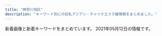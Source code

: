 ```yaml
---
title: "神奈川地区"
description: "キーワード別にの巨乳アジアン・チャイナエステ嬢情報をまとめました。"
---
```


新着画像と新着キーワードをまとめています。
2021年05月12日の情報です。

<DmmAffiliateIns />
<KeywordTable
  shops={
    [
    {
        "name": "\u30cf\u30ca\u30d3",
        "img_links": [
            "http://es-hanabi.xyz/images/r7.jpg",
            "http://es-hanabi.xyz/images/r6.jpg",
            "http://es-hanabi.xyz/images/g4.jpg",
            "http://es-hanabi.xyz/images/g3.jpg",
            "http://es-hanabi.xyz/images/r5.jpg",
            "http://es-hanabi.xyz/images/mobile.png",
            "http://es-hanabi.xyz/images/g0.jpg",
            "http://es-hanabi.xyz/images/g2.jpg",
            "http://es-hanabi.xyz/images/g1.jpg",
            "http://es-hanabi.xyz/images/r8.jpg",
            "http://es-hanabi.xyz/images/r2.jpg",
            "http://es-hanabi.xyz/images/g5.jpg",
            "http://es-hanabi.xyz/images/new1.jpg",
            "http://es-hanabi.xyz/images/r1.jpg",
            "http://es-hanabi.xyz/images/top.jpg",
            "http://es-hanabi.xyz/images/zi_staff.png"
        ],
        "url": "http://es-hanabi.xyz/",
        "station": "JR\u5e73\u585a\u99c5\u897f\u53e3",
        "keywords": {
            "C": 7
        }
    },
    {
        "img_links": [
            "http://www.cc-girl.work/images/ac1.jpg",
            "http://www.cc-girl.work/img/yuri1.jpg",
            "http://www.cc-girl.work/images/2.jpg",
            "http://www.cc-girl.work/images/sys2.jpg",
            "http://www.cc-girl.work/images/7.jpg",
            "http://www.cc-girl.work/img/kaoru1.jpg",
            "http://www.cc-girl.work/img/yuki1.jpg",
            "http://www.cc-girl.work/images/rec1.jpg",
            "http://www.cc-girl.work/img/miho1.jpg",
            "http://www.cc-girl.work/img/sizuka1.jpg",
            "http://www.cc-girl.work/images/ta.jpg",
            "http://www.cc-girl.work/images/news.jpg",
            "http://www.cc-girl.work/images/10.jpg",
            "http://www.cc-girl.work/images/interior_t.jpg",
            "http://www.cc-girl.work/img/ai1.jpg",
            "http://www.cc-girl.work/images/9.jpg",
            "http://www.cc-girl.work/images/11.jpg",
            "http://www.cc-girl.work/images/sys1.jpg",
            "http://www.cc-girl.work/img/mari1.jpg",
            "http://www.cc-girl.work/img/yaya1.jpg",
            "http://www.cc-girl.work/img/kumi1.jpg",
            "http://www.cc-girl.work/images/1.jpg",
            "http://www.cc-girl.work/images/head.jpg",
            "http://www.cc-girl.work/images/mobile.jpg",
            "http://www.cc-girl.work/images/line.png",
            "http://www.cc-girl.work/img/eri1.jpg",
            "http://www.cc-girl.work/images/staff_t.jpg",
            "http://www.cc-girl.work/images/rec2.jpg",
            "http://www.cc-girl.work/images/5.jpg",
            "http://www.cc-girl.work/images/3.jpg",
            "http://www.cc-girl.work/images/6.jpg",
            "http://www.cc-girl.work/img/momo1.jpg",
            "http://www.cc-girl.work/images/4.jpg",
            "http://www.cc-girl.work/images/8.jpg",
            "http://www.cc-girl.work/images/int1.jpg",
            "http://www.cc-girl.work/images/sys3.jpg"
        ],
        "url": "http://www.cc-girl.work/",
        "station": "\u4e0a\u5927\u5ca1\u99c5",
        "name": "yuyu-\u3086\u3046\u3086-",
        "keywords": {}
    },
    {
        "station": "JR\u85e4\u6ca2\u99c5\u5357\u53e3",
        "img_links": [
            "http://www.relax-fairyark.info/img/st1.jpg",
            "http://www.relax-fairyark.info/img/sta223.jpg",
            "http://www.relax-fairyark.info/img/nos.jpg",
            "http://www.relax-fairyark.info/img/st264.jpg",
            "http://www.relax-fairyark.info/img/st150.jpg",
            "http://www.relax-fairyark.info/img/sta260.jpg",
            "http://www.relax-fairyark.info/img/sta264.jpg",
            "http://www.relax-fairyark.info/img/sta150.jpg",
            "http://www.relax-fairyark.info/img/sta265.jpg",
            "http://www.relax-fairyark.info/img/botton.jpg",
            "http://www.relax-fairyark.info/img/sta220.jpg",
            "http://www.relax-fairyark.info/img/tel.png",
            "http://www.relax-fairyark.info/img/vlt.png",
            "http://www.relax-fairyark.info/img/head.jpg",
            "http://www.relax-fairyark.info/img/st261.jpg",
            "http://www.relax-fairyark.info/img/footbotton.png",
            "http://www.relax-fairyark.info/img/st223.jpg",
            "http://www.relax-fairyark.info/img/st227.jpg",
            "http://www.relax-fairyark.info/img/sta213.jpg",
            "http://www.relax-fairyark.info/img/st255.jpg",
            "http://www.relax-fairyark.info/img/st256.jpg",
            "http://www.relax-fairyark.info/img/st220.jpg",
            "http://www.relax-fairyark.info/img/sta256.jpg",
            "http://www.relax-fairyark.info/img/st0220.jpg",
            "http://www.relax-fairyark.info/img/sta255.jpg",
            "http://www.relax-fairyark.info/img/body2.jpg",
            "http://www.relax-fairyark.info/img/sta261.jpg",
            "http://www.relax-fairyark.info/img/st213.jpg",
            "http://www.relax-fairyark.info/img/st260.jpg",
            "http://www.relax-fairyark.info/img/st265.jpg"
        ],
        "url": "http://www.relax-fairyark.info/",
        "name": "Fairy Ark",
        "keywords": {
            "85": 2,
            "E": 5,
            "86": 4,
            "D": 5,
            "C": 2,
            "87": 6
        }
    },
    {
        "keywords": {
            "88": 5,
            "85": 5,
            "87": 10,
            "C": 13,
            "E": 10,
            "D": 10
        },
        "img_links": [
            "https://fuwafuwa-girl.jpn.vin/images/s_news.png",
            "https://fuwafuwa-girl.jpn.vin/photos/sites/34/2021/02/2021022406110276.jpg",
            "https://fuwafuwa-girl.jpn.vin/images/m7.jpg",
            "https://fuwafuwa-girl.jpn.vin/images/m8.jpg",
            "https://fuwafuwa-girl.jpn.vin/images/m9.jpg",
            "https://fuwafuwa-girl.jpn.vin/photos/sites/34/2021/02/2021022406110384.jpg",
            "https://fuwafuwa-girl.jpn.vin/images/m15.jpg",
            "https://fuwafuwa-girl.jpn.vin/images/room3.jpg",
            "https://fuwafuwa-girl.jpn.vin/images/top.png",
            "https://fuwafuwa-girl.jpn.vin/images/m10.jpg",
            "https://fuwafuwa-girl.jpn.vin/images/m11.jpg",
            "https://fuwafuwa-girl.jpn.vin/images/s_link.png",
            "https://fuwafuwa-girl.jpn.vin/images/mobile.jpg",
            "https://fuwafuwa-girl.jpn.vin/images/room2.jpg",
            "https://fuwafuwa-girl.jpn.vin/images/m14.jpg",
            "https://fuwafuwa-girl.jpn.vin/images/s_staff.png",
            "https://fuwafuwa-girl.jpn.vin/images/info.jpg",
            "https://fuwafuwa-girl.jpn.vin/images/s_massage.png",
            "https://fuwafuwa-girl.jpn.vin/photos/sites/34/2021/02/2021022406110282.jpg",
            "https://fuwafuwa-girl.jpn.vin/images/m12.jpg",
            "https://fuwafuwa-girl.jpn.vin/images/m13.jpg",
            "https://fuwafuwa-girl.jpn.vin/images/room1.jpg",
            "https://fuwafuwa-girl.jpn.vin/photos/sites/34/2021/02/202102240611046.jpg",
            "https://fuwafuwa-girl.jpn.vin/images/room4.jpg",
            "https://fuwafuwa-girl.jpn.vin/images/s_pick.png"
        ],
        "station": "\u4e0a\u5927\u5ca1\u99c5",
        "url": "https://fuwafuwa-girl.jpn.vin/",
        "name": "\u3075\u308f\u3075\u308f\u5a18"
    },
    {
        "keywords": {
            "85": 16,
            "D": 64,
            "C": 12,
            "86": 48
        },
        "img_links": [
            "https://candy.jps.cm/photos/sites/46/2021/03/2021032412025571.jpg",
            "https://candy.jps.cm/images/room4.jpg",
            "https://candy.jps.cm/images/s_news.jpg",
            "https://candy.jps.cm/images/room3.jpg",
            "https://candy.jps.cm/photos/sites/46/2021/03/2021032412025519.jpg",
            "https://candy.jps.cm/photos/sites/46/2021/03/2021032412025477.jpg",
            "https://candy.jps.cm/images/s_link.jpg",
            "https://candy.jps.cm/images/mobile.jpg",
            "https://candy.jps.cm/images/news_bj2.jpg",
            "https://candy.jps.cm/photos/sites/46/2021/03/2021032412025333.jpg",
            "https://candy.jps.cm/images/s_face.jpg",
            "https://candy.jps.cm/images/tel.jpg",
            "https://candy.jps.cm/images/s_staff.jpg",
            "https://candy.jps.cm/images/room2.jpg",
            "https://candy.jps.cm/images/s2.jpg",
            "https://candy.jps.cm/images/room1.jpg",
            "https://candy.jps.cm/images/top.jpg",
            "https://candy.jps.cm/images/new.jpg",
            "https://candy.jps.cm/images/s1.jpg"
        ],
        "station": "JR\u6238\u585a\u99c5\u6771\u53e3",
        "url": "https://candy.jps.cm/",
        "name": "\u30ad\u30e3\u30f3\u30c7\u30a3"
    },
    {
        "station": "JR\u6771\u6238\u585a\u99c5\u6771\u53e3",
        "keywords": {
            "90": 1,
            "89": 2,
            "87": 1,
            "C": 2,
            "88": 1,
            "85": 1,
            "D": 4
        },
        "url": "http://candy.relaxjp.com/",
        "img_links": [
            "http://candy.relaxjp.com/css/staff/staff003-a.png",
            "http://candy.relaxjp.com/images/slider1/003.jpg",
            "http://candy.relaxjp.com/css/osusume09.jpg",
            "http://candy.relaxjp.com/css/staff/staff004-a.png",
            "http://candy.relaxjp.com/css/staff/staff002.png",
            "http://candy.relaxjp.com/css/staff/staff005.png",
            "http://candy.relaxjp.com/css/staff/staff006.png",
            "http://candy.relaxjp.com/css/staff/staff003.png",
            "http://candy.relaxjp.com/css/nav/nav-001.png",
            "http://candy.relaxjp.com/css/staff/staff007-a.png",
            "http://candy.relaxjp.com/css/nav/nav-002.png",
            "http://candy.relaxjp.com/css/staff/staff007.png",
            "http://candy.relaxjp.com/css/staff/staff002-a.png",
            "http://candy.relaxjp.com/css/staff/staff0001.png",
            "http://candy.relaxjp.com/css/tel.png",
            "http://candy.relaxjp.com/css/nav/nav-006.png",
            "http://candy.relaxjp.com/css/nav/nav-005.png",
            "http://candy.relaxjp.com/css/nav/nav-003.png",
            "http://candy.relaxjp.com/css/nav/nav-004.png",
            "http://candy.relaxjp.com/css/staff/staff006-a.png",
            "http://candy.relaxjp.com/css/staff/staff005-a.png",
            "http://candy.relaxjp.com/css/staff/staff004.png",
            "http://candy.relaxjp.com/css/top0001.png",
            "http://candy.relaxjp.com/css/staff/staff001-a.png",
            "http://candy.relaxjp.com/images/slider1/001.jpg"
        ],
        "name": "Candy"
    },
    {
        "keywords": {},
        "station": "JR\u85e4\u6ca2\u99c5\u5357\u53e3",
        "name": "\u6075",
        "img_links": [
            "http://megumi-est.xyz/girl/8.jpg",
            "http://megumi-est.xyz/images/roomimg/img4.png",
            "http://megumi-est.xyz/images/newsbg.png",
            "http://megumi-est.xyz/images/staff_bg.png",
            "http://megumi-est.xyz/images/roomimg/img2.png",
            "http://megumi-est.xyz/girl/4.jpg",
            "http://megumi-est.xyz/images/roomimg/img3.png",
            "http://megumi-est.xyz/images/pickup_line.png",
            "http://megumi-est.xyz/girl/5.jpg",
            "http://megumi-est.xyz/images/topbg.jpg",
            "http://megumi-est.xyz/images/roomimg/img1.png",
            "http://megumi-est.xyz/girl/1.jpg",
            "http://megumi-est.xyz/images/mobile_bg.png"
        ],
        "url": "http://megumi-est.xyz/"
    },
    {
        "station": "JR\u85e4\u6ca2\u99c5\u5357\u53e3",
        "name": "\u30e9\u30d9\u30f3\u30c0\u30fc",
        "url": "http://lavender-est.xyz/",
        "img_links": [
            "http://lavender-est.xyz/images/lr_02.jpg",
            "http://lavender-est.xyz/girl/7_1.jpg",
            "http://lavender-est.xyz/girl/10_2.jpg",
            "http://lavender-est.xyz/girl/11_2.jpg",
            "http://lavender-est.xyz/girl/2_1.jpg",
            "http://lavender-est.xyz/girl/5_2.jpg",
            "http://lavender-est.xyz/girl/15.jpg",
            "http://lavender-est.xyz/girl/10_1.jpg",
            "http://lavender-est.xyz/images/room/r2.jpg",
            "http://lavender-est.xyz/girl/5_1.jpg",
            "http://lavender-est.xyz/images/twitter.jpg",
            "http://lavender-est.xyz/images/room/r1.jpg",
            "http://lavender-est.xyz/girl/15_1.jpg",
            "http://lavender-est.xyz/girl/3.jpg",
            "http://lavender-est.xyz/girl/7_2.jpg",
            "http://lavender-est.xyz/girl/11.jpg",
            "http://lavender-est.xyz/girl/5.jpg",
            "http://lavender-est.xyz/images/room/r3.jpg",
            "http://lavender-est.xyz/girl/9_2.jpg",
            "http://lavender-est.xyz/images/top01.jpg",
            "http://lavender-est.xyz/girl/7.jpg",
            "http://lavender-est.xyz/girl/5_3.jpg",
            "http://lavender-est.xyz/girl/14_2.jpg",
            "http://lavender-est.xyz/girl/14_1.jpg",
            "http://lavender-est.xyz/girl/3_1.jpg",
            "http://lavender-est.xyz/images/mobile.png",
            "http://lavender-est.xyz/girl/9.jpg",
            "http://lavender-est.xyz/images/room/r4.jpg",
            "http://lavender-est.xyz/images/tel.png",
            "http://lavender-est.xyz/girl/8.jpg",
            "http://lavender-est.xyz/images/bar_staff.jpg",
            "http://lavender-est.xyz/i/girl/6.jpg",
            "http://lavender-est.xyz/girl/11_1.jpg",
            "http://lavender-est.xyz/images/pro_girl_line.jpg",
            "http://lavender-est.xyz/girl/6_1.jpg",
            "http://lavender-est.xyz/girl/2.jpg",
            "http://lavender-est.xyz/girl/9_1.jpg",
            "http://lavender-est.xyz/girl/10.jpg",
            "http://lavender-est.xyz/girl/6.jpg",
            "http://lavender-est.xyz/girl/14.jpg"
        ],
        "keywords": {}
    },
    {
        "img_links": [
            "http://es-tiara.jpest.net/uploads//sites/29/elementor/thumbs/g1-p6y6ogby9cdarq0icm1wwjj5eduwzt7ittx28ga660.jpg",
            "http://es-tiara.jpest.net/uploads//sites/29/2020/11/new_01.jpg",
            "http://es-tiara.jpest.net/uploads//sites/29/2020/11/new_03.jpg",
            "http://es-tiara.jpest.net/uploads//sites/29/2020/11/top-1.png",
            "http://es-tiara.jpest.net/uploads//sites/29/elementor/thumbs/g3-p6y6s5t17tg0kcmmp7qxqlulr3l1ctxeo6k0dqs9mg.jpg",
            "http://es-tiara.jpest.net/uploads//sites/29/elementor/thumbs/g4-p6y6qq3wrxh8tspq33egfgw92wnulh8652oaziwx4o.jpg",
            "http://es-tiara.jpest.net/uploads//sites/29/2021/05/g4.jpg",
            "http://es-tiara.jpest.net/uploads//sites/29/2021/05/g1.jpg",
            "http://es-tiara.jpest.net/uploads//sites/29/2021/05/g3.jpg",
            "http://es-tiara.jpest.net/uploads//sites/29/2021/05/g2.jpg",
            "http://es-tiara.jpest.net/uploads//sites/29/2020/11/liushu.png",
            "http://es-tiara.jpest.net/uploads//sites/29/elementor/thumbs/g2-p6y6me2p9fjnaj0de7ydxk9qgy0x3q0q7mdpblc9tk.jpg"
        ],
        "keywords": {},
        "name": "\u30c6\u30a3\u30a2\u30e9",
        "station": "JR\u85e4\u6ca2\u99c5\u5357\u53e3",
        "url": "http://es-tiara.jpest.net/"
    },
    {
        "station": "JR\u85e4\u6ca2\u99c5\u5357\u53e3",
        "keywords": {},
        "name": "\u85ab",
        "url": "http://f-kaori.work/",
        "img_links": [
            "http://f-kaori.work/images/sys.png",
            "http://f-kaori.work/images/concept.png",
            "http://f-kaori.work/images/int1.png",
            "http://f-kaori.work/sp/img/yaya1.jpg",
            "http://f-kaori.work/sp/images/sys.png",
            "http://f-kaori.work/sp/images/head.jpg",
            "http://f-kaori.work/sp/images/topgirl.png",
            "http://f-kaori.work/images/10.jpg",
            "http://f-kaori.work/sp/images/pc.jpg",
            "http://f-kaori.work/images/6.jpg",
            "http://f-kaori.work/sp/images/staff_t.jpg",
            "http://f-kaori.work/images/staff_t.jpg",
            "http://f-kaori.work/img/emi1.jpg",
            "http://f-kaori.work/images/int2.png",
            "http://f-kaori.work/images/interior_t.jpg",
            "http://f-kaori.work/sp/img/yumi1.jpg",
            "http://f-kaori.work/sp/images/footer.png",
            "http://f-kaori.work/sp/images/int1.png",
            "http://f-kaori.work/sp/images/1.jpg",
            "http://f-kaori.work/images/sisu.png",
            "http://f-kaori.work/images/news.png",
            "http://f-kaori.work/images/head.jpg",
            "http://f-kaori.work/sp/images/8.jpg",
            "http://f-kaori.work/images/mobile.jpg",
            "http://f-kaori.work/sp/img/yoka1.jpg",
            "http://f-kaori.work/sp/images/int2.png",
            "http://f-kaori.work/sp/images/interior_t.jpg",
            "http://f-kaori.work/sp/images/10.jpg",
            "http://f-kaori.work/images/7.jpg",
            "http://f-kaori.work/sp/menu/top.jpg",
            "http://f-kaori.work/sp/img/risa1.jpg",
            "http://f-kaori.work/images/sm.jpg",
            "http://f-kaori.work/sp/images/top.jpg",
            "http://f-kaori.work/sp/images/tel.jpg",
            "http://f-kaori.work/sp/images/11.jpg",
            "http://f-kaori.work/images/11.jpg",
            "http://f-kaori.work/img/sora1.jpg",
            "http://f-kaori.work/sp/images/7.jpg",
            "http://f-kaori.work/img/yaya1.jpg",
            "http://f-kaori.work/images/1.jpg",
            "http://f-kaori.work/images/line.png",
            "http://f-kaori.work/img/yumi1.jpg",
            "http://f-kaori.work/sp/images/rec2.jpg",
            "http://f-kaori.work/sp/img/sora1.jpg",
            "http://f-kaori.work/images/rec2.jpg",
            "http://f-kaori.work/sp/images/newsb.png",
            "http://f-kaori.work/img/yoka1.jpg",
            "http://f-kaori.work/sp/img/emi1.jpg",
            "http://f-kaori.work/img/risa1.jpg",
            "http://f-kaori.work/images/sisu_t.jpg",
            "http://f-kaori.work/sp/images/news.png",
            "http://f-kaori.work/sp/images/rec1.png",
            "http://f-kaori.work/images/8.jpg",
            "http://f-kaori.work/img/sasa1.jpg",
            "http://f-kaori.work/sp/img/sasa1.jpg",
            "http://f-kaori.work/sp/menu/staff.jpg",
            "http://f-kaori.work/sp/images/9.jpg",
            "http://f-kaori.work/sp/images/6.jpg",
            "http://f-kaori.work/sp/images/sisu.jpg",
            "http://f-kaori.work/sp/images/rec3.png",
            "http://f-kaori.work/images/9.jpg",
            "http://f-kaori.work/images/rec1.png",
            "http://f-kaori.work/sp/menu/interior.jpg",
            "http://f-kaori.work/sp/images/sisu_t.png"
        ]
    },
    {
        "name": "\u7e01",
        "url": "http://en.este88.com/",
        "keywords": {},
        "station": "JR\u85e4\u6ca2\u99c5\u5317\u53e3",
        "img_links": [
            "http://en.este88.com/gals/kasumi1.jpg",
            "http://en.este88.com/gals/anna1.jpg",
            "http://en.este88.com/gals/asuka1.jpg",
            "http://en.este88.com/gals/mika1.jpg",
            "http://en.este88.com/gals/koko1.jpg",
            "http://en.este88.com/i/images/info_09.jpg",
            "http://en.este88.com/gals/rena1.jpg",
            "http://en.este88.com/gals/emi1.jpg",
            "http://en.este88.com/images/info.png",
            "http://en.este88.com/gals/yuyu1.jpg",
            "http://en.este88.com/gals/saya1.jpg",
            "http://en.este88.com/gals/nana1.jpg",
            "http://en.este88.com/i/images/info_12.jpg",
            "http://en.este88.com/i/images/info_15.jpg",
            "http://en.este88.com/i/images/info_07.jpg"
        ]
    },
    {
        "station": "JR\u5927\u8239\u99c5\u6771\u53e3",
        "url": "http://yu-raku.info/",
        "name": "\u60a0\u697d",
        "keywords": {},
        "img_links": [
            "http://yu-raku.info/images/c-top0.png",
            "http://yu-raku.info/staff/s-miki1.jpg",
            "http://yu-raku.info/staff/s-emi5.jpg",
            "http://yu-raku.info/staff/s-niri1.jpg",
            "http://yu-raku.info/staff/s-emi4.jpg",
            "http://yu-raku.info/images/bar-info.png",
            "http://yu-raku.info/staff/s-yuko1.jpg",
            "http://yu-raku.info/images/bar-therapist.png",
            "http://yu-raku.info/images/bar-cam.png",
            "http://yu-raku.info/images/bar-cover.png",
            "http://yu-raku.info/sp/images/bar-cam.png",
            "http://yu-raku.info/images/cam30min.png",
            "http://yu-raku.info/staff/s-sayuri1.jpg",
            "http://yu-raku.info/images/bar-interior.png",
            "http://yu-raku.info/images/c-therapist0.png",
            "http://yu-raku.info/staff/s-emi3.jpg",
            "http://yu-raku.info/images/fotter.jpg",
            "http://yu-raku.info/staff/s-nana1.jpg",
            "http://yu-raku.info/images/sm-cam30min.png",
            "http://yu-raku.info/sp/images/b-tel.png",
            "http://yu-raku.info/images/pic-interior.png",
            "http://yu-raku.info/images/b-interior.jpg",
            "http://yu-raku.info/sp/images/bar-cover.png",
            "http://yu-raku.info/staff/s-kana1.jpg"
        ]
    },
    {
        "keywords": {},
        "station": "JR\u5927\u8239\u99c5\u6771\u53e3",
        "name": "\u3055\u304f\u3089",
        "img_links": [
            "http://hoguraku.info/_src/22266398/img20180513214352559347.png",
            "http://hoguraku.info/_src/22296697/pup.png",
            "http://hoguraku.info/_src/22294026/wechatimg239.jpg",
            "http://hoguraku.info/_src/25168346/staff-2_20180823215120776.jpg",
            "http://hoguraku.info/_src/22294028/3_20180513213551306.jpg",
            "http://hoguraku.info/_src/22294025/1_20180513213551260.jpg",
            "http://hoguraku.info/_src/22266493/navi_05.png",
            "http://hoguraku.info/_src/22294024/1_20180513213551260.jpg",
            "http://hoguraku.info/_src/22293781/sign.png",
            "http://hoguraku.info/_src/22296695/pup.png",
            "http://hoguraku.info/_src/22294409/img20180513220122069421.png",
            "http://hoguraku.info/_src/22293610/pup.png",
            "http://hoguraku.info/_src/22266524/wechatimg96_20191205204603604.jpg",
            "http://hoguraku.info/_src/22266494/navi2_05.png",
            "http://hoguraku.info/_src/22293865/sign.png",
            "http://hoguraku.info/_src/22293820/wechatimg744.jpg",
            "http://hoguraku.info/_src/22266488/navi2_02.png",
            "http://hoguraku.info/_src/22266496/navi2_06.png",
            "http://hoguraku.info/_src/22266485/navi_01.png",
            "http://hoguraku.info/staff-4.jpg",
            "http://hoguraku.info/_src/22266490/navi2_03.png",
            "http://hoguraku.info/_src/22266491/navi_04.png",
            "http://hoguraku.info/staff-1.jpg",
            "http://hoguraku.info/_src/22266486/navi2_01.png",
            "http://hoguraku.info/_src/22266400/wechatimg94_20191205204136458.jpg",
            "http://hoguraku.info/_src/22266489/navi_03.png",
            "http://hoguraku.info/_src/22293601/newspinkup.png",
            "http://hoguraku.info/staff-3.jpg",
            "http://hoguraku.info/_src/22266492/navi2_04.png",
            "http://hoguraku.info/_src/37673393/wechatimg98.jpg",
            "http://hoguraku.info/_src/22294030/wechatimg175.jpg",
            "http://hoguraku.info/staff-2.jpg",
            "http://hoguraku.info/_src/55131553/img20210408153832112943.png",
            "http://hoguraku.info/_src/22294031/wechatimg175.jpg",
            "http://hoguraku.info/_src/22294029/3_20180513213551306.jpg",
            "http://hoguraku.info/_src/22294027/wechatimg239.jpg",
            "http://hoguraku.info/_src/22266487/navi_02.png",
            "http://hoguraku.info/_src/22296687/pup.png",
            "http://hoguraku.info/_src/22266495/navi_06.png"
        ],
        "url": "http://hoguraku.info/"
    },
    {
        "img_links": [
            "http://www.biup.esturl.com/images/sp_top.jpg",
            "http://www.biup.esturl.com/files/002.jpg",
            "http://www.biup.esturl.com/images/tit_therapist.png",
            "http://www.biup.esturl.com/images/maining.jpg",
            "http://www.biup.esturl.com/files/001.jpg",
            "http://www.biup.esturl.com/images/sp_tit_therapist.png",
            "http://www.biup.esturl.com/images/sp_tit_new.png",
            "http://www.biup.esturl.com/images/img_tel.png",
            "http://www.biup.esturl.com/files/004.jpg",
            "http://www.biup.esturl.com/files/003.jpg",
            "http://www.biup.esturl.com/images/top.jpg",
            "http://www.biup.esturl.com/images/tit_new.png"
        ],
        "station": "\u4fdd\u571f\u30f6\u8c37\u99c5\u897f\u53e3",
        "name": "\u7f8e UP \uff5e\u30d3\u30a2\u30c3\u30d7\uff5e",
        "keywords": {
            "86": 12,
            "87": 12,
            "C": 12,
            "D": 12
        },
        "url": "http://www.biup.esturl.com/"
    },
    {
        "img_links": [
            "http://ikoi.esjp.xyz/img/lr_01.jpg",
            "http://ikoi.esjp.xyz/img/top_pickback.png",
            "http://ikoi.esjp.xyz/img/room/photo01.jpg",
            "http://ikoi.esjp.xyz/img/room/photo04.jpg",
            "http://ikoi.esjp.xyz/girl/2.jpg",
            "http://ikoi.esjp.xyz/img/sub_staff.jpg",
            "http://ikoi.esjp.xyz/img/room/photo05.jpg",
            "http://ikoi.esjp.xyz/i/img/photo04.jpg",
            "http://ikoi.esjp.xyz/img/059.png",
            "http://ikoi.esjp.xyz/i/img/photo02.jpg",
            "http://ikoi.esjp.xyz/img/capinfo.jpg",
            "http://ikoi.esjp.xyz/img/rec_top.png",
            "http://ikoi.esjp.xyz/girl/6.jpg",
            "http://ikoi.esjp.xyz/img/pro_girl_line.jpg",
            "http://ikoi.esjp.xyz/girl/4.jpg",
            "http://ikoi.esjp.xyz/img/qr.jpg",
            "http://ikoi.esjp.xyz/girl/1.jpg",
            "http://ikoi.esjp.xyz/girl/3.jpg",
            "http://ikoi.esjp.xyz/i/img/photo03.jpg",
            "http://ikoi.esjp.xyz/girl/5.jpg",
            "http://ikoi.esjp.xyz/i/img/photo06.jpg",
            "http://ikoi.esjp.xyz/img/lr_02.jpg",
            "http://ikoi.esjp.xyz/i/img/photo01.jpg",
            "http://ikoi.esjp.xyz/img/room/photo02.jpg",
            "http://ikoi.esjp.xyz/img/room/photo03.jpg",
            "http://ikoi.esjp.xyz/i/img/photo05.jpg",
            "http://ikoi.esjp.xyz/img/room/photo06.jpg"
        ],
        "keywords": {},
        "url": "http://ikoi.esjp.xyz/",
        "name": "\u61a9",
        "station": "\u8ffd\u6d5c\u99c5"
    },
    {
        "name": "\u591c\u8776",
        "station": "JR\u85e4\u6ca2\u99c5\u5357\u53e3",
        "img_links": [
            "http://yacho.est-u.com/images/index_10.jpg",
            "http://yacho.est-u.com/images/1.jpg",
            "http://yacho.est-u.com/images/index_14.jpg",
            "http://yacho.est-u.com/images/staff_01.jpg",
            "http://yacho.est-u.com/images/k1.jpg",
            "http://yacho.est-u.com/images/index_17.jpg",
            "http://yacho.est-u.com/images/3.jpg",
            "http://yacho.est-u.com/images/index_02.jpg",
            "http://yacho.est-u.com/images/index_04.jpg",
            "http://yacho.est-u.com/images/index_06.jpg",
            "http://yacho.est-u.com/images/2.jpg",
            "http://yacho.est-u.com/images/6.jpg",
            "http://yacho.est-u.com/images/4.jpg",
            "http://yacho.est-u.com/images/k2.jpg",
            "http://yacho.est-u.com/images/index_12.jpg",
            "http://yacho.est-u.com/images/index_05.jpg",
            "http://yacho.est-u.com/images/index_15.jpg",
            "http://yacho.est-u.com/images/5.jpg",
            "http://yacho.est-u.com/images/index_07.jpg",
            "http://yacho.est-u.com/images/index_03.jpg",
            "http://yacho.est-u.com/images/index_01.jpg",
            "http://yacho.est-u.com/images/staff_03.jpg"
        ],
        "url": "http://yacho.est-u.com/",
        "keywords": {}
    },
    {
        "name": "\u30a2\u30ed\u30a8",
        "img_links": [],
        "url": "http://oil.abnavi.info/",
        "station": "\u9db4\u5dfb\u6e29\u6cc9\u99c5\u5317\u53e3",
        "keywords": {}
    },
    {
        "name": "\u3055\u308f\u3084\u304b",
        "keywords": {},
        "station": "JR\u5e73\u585a\u99c5\u5317\u53e3",
        "url": "http://hiratsuka-est.com/",
        "img_links": [
            "http://hiratsuka-est.com/images/rina.jpg",
            "http://hiratsuka-est.com/images/g0.jpg",
            "http://hiratsuka-est.com/images/mi.jpg",
            "http://hiratsuka-est.com/images/left.jpg",
            "http://hiratsuka-est.com/images/chc.jpg",
            "http://hiratsuka-est.com/images/zi-faq.png",
            "http://hiratsuka-est.com/images/banna2.jpg",
            "http://hiratsuka-est.com/images/zi-staff.png",
            "http://hiratsuka-est.com/images/r5.jpg",
            "http://hiratsuka-est.com/images/banna1.jpg",
            "http://hiratsuka-est.com/images/ll1.jpg",
            "http://hiratsuka-est.com/images/r8.jpg",
            "http://hiratsuka-est.com/images/r1.jpg",
            "http://hiratsuka-est.com/images/g2.jpg",
            "http://hiratsuka-est.com/images/new1.jpg",
            "http://hiratsuka-est.com/images/r3.jpg",
            "http://hiratsuka-est.com/images/r4.jpg",
            "http://hiratsuka-est.com/images/zi-link.png",
            "http://hiratsuka-est.com/images/top.jpg",
            "http://hiratsuka-est.com/images/g4.jpg",
            "http://hiratsuka-est.com/images/right.jpg",
            "http://hiratsuka-est.com/images/g3.jpg",
            "http://hiratsuka-est.com/images/r7.jpg",
            "http://hiratsuka-est.com/images/rr1.jpg",
            "http://hiratsuka-est.com/images/tiao2.jpg",
            "http://hiratsuka-est.com/images/r9.jpg",
            "http://hiratsuka-est.com/images/r6.jpg",
            "http://hiratsuka-est.com/images/banna.jpg",
            "http://hiratsuka-est.com/images/tel.jpg",
            "http://hiratsuka-est.com/images/g1.jpg"
        ]
    },
    {
        "img_links": [
            "http://oppama.iest.info/photos/sites/10/2018/07/2018073109281740.jpg",
            "http://oppama.iest.info/images/room6.jpg",
            "http://oppama.iest.info/photos/sites/10/2018/07/2018073109281759.jpg",
            "http://cdn.dino-es.com/images/line.jpg",
            "http://oppama.iest.info/images/room4.jpg",
            "http://oppama.iest.info/images/room5.jpg",
            "http://cdn.dino-es.com/images/logo/150x40DinoEs.png",
            "http://cdn.dino-es.com/images/allpics/KL77e92f55838704c7de0a1eb6ca2a81a0/4ec1d6974658a8b101911755e5d05691.jpg",
            "http://oppama.iest.info/photos/sites/10/2018/07/2018073109281781.jpg",
            "http://oppama.iest.info/images/s_news.png",
            "http://oppama.iest.info/photos/sites/10/2018/05/2018053009323253.jpg",
            "http://oppama.iest.info/photos/sites/10/2018/07/2018073109281695.jpg",
            "http://oppama.iest.info/photos/sites/10/2018/05/2018053009323372.jpg",
            "http://oppama.iest.info/photos/sites/10/2018/07/2018073109281797.jpg",
            "http://oppama.iest.info/images/room2.jpg",
            "http://oppama.iest.info/images/mobile.png",
            "http://oppama.iest.info/images/s_staff.jpg",
            "http://oppama.iest.info/images/bj3.jpg",
            "http://oppama.iest.info/images/s_pick.png",
            "http://oppama.iest.info/images/room1.jpg",
            "http://oppama.iest.info/photos/sites/10/2018/05/2018053009323272.jpg",
            "http://oppama.iest.info/photos/sites/10/2018/05/2018053009323210.jpg",
            "http://oppama.iest.info/images/s_news2.png",
            "http://oppama.iest.info/images/l1.jpg",
            "http://oppama.iest.info/images/top.jpg",
            "http://oppama.iest.info/images/room3.jpg"
        ],
        "name": "\u8ffd\u6d5c\u30de\u30c3\u30b5\u30fc\u30b8",
        "url": "http://oppama.iest.info/",
        "keywords": {
            "C": 3,
            "85": 3,
            "D": 15,
            "86": 12,
            "87": 3
        },
        "station": "\u8ffd\u6d5c\u99c5"
    },
    {
        "keywords": {},
        "name": "\u3075\u3088\u3046",
        "img_links": [
            "http://www.huyo.work/images/int2.jpg",
            "http://www.huyo.work/images/7.jpg",
            "http://www.huyo.work/images/head.jpg",
            "http://www.huyo.work/images/3.jpg",
            "http://www.huyo.work/images/sys2.jpg",
            "http://www.huyo.work/img/ayumi1.jpg",
            "http://www.huyo.work/img/hana1.jpg",
            "http://www.huyo.work/images/1.jpg",
            "http://www.huyo.work/images/8.jpg",
            "http://www.huyo.work/images/int1.jpg",
            "http://www.huyo.work/images/mobile.jpg",
            "http://www.huyo.work/images/info.jpg",
            "http://www.huyo.work/img/nana1.jpg",
            "http://www.huyo.work/img/sora1.jpg",
            "http://www.huyo.work/img/mayu1.jpg",
            "http://www.huyo.work/images/staff_t.jpg",
            "http://www.huyo.work/img/riri1.jpg",
            "http://www.huyo.work/images/5.jpg",
            "http://www.huyo.work/images/4.jpg",
            "http://www.huyo.work/images/news.jpg",
            "http://www.huyo.work/images/line.png",
            "http://www.huyo.work/images/sys1.jpg",
            "http://www.huyo.work/images/2.jpg",
            "http://www.huyo.work/images/interior_t.jpg",
            "http://www.huyo.work/img/mimi1.jpg"
        ],
        "url": "http://www.huyo.work/",
        "station": "JR\u5e73\u585a\u99c5\u5317\u53e3"
    },
    {
        "name": "\u968f\u7e01",
        "img_links": [
            "http://sui-en.work/images/sys1.jpg",
            "http://sui-en.work/images/ta.jpg",
            "http://sui-en.work/images/int1.png",
            "http://sui-en.work/images/int2.png",
            "http://sui-en.work/images/2.png",
            "http://sui-en.work/img/kaori1.jpg",
            "http://sui-en.work/images/staff_t.png",
            "http://sui-en.work/images/news.jpg",
            "http://sui-en.work/images/b1.jpg",
            "http://sui-en.work/images/interior_t.png",
            "http://sui-en.work/images/3.png",
            "http://sui-en.work/images/int3.png",
            "http://sui-en.work/images/head.jpg",
            "http://sui-en.work/img/hana1.jpg",
            "http://sui-en.work/images/info.jpg",
            "http://sui-en.work/images/4.png",
            "http://sui-en.work/images/b2.jpg",
            "http://sui-en.work/images/sys2.jpg",
            "http://sui-en.work/images/tr.jpg",
            "http://sui-en.work/img/sena1.jpg",
            "http://sui-en.work/img/yuki1.jpg",
            "http://sui-en.work/images/1.png",
            "http://sui-en.work/images/mobile.jpg",
            "http://sui-en.work/images/sys3.png"
        ],
        "station": "JR\u5e73\u585a\u99c5\u5317\u53e3",
        "url": "http://sui-en.work/",
        "keywords": {}
    },
    {
        "keywords": {},
        "img_links": [
            "http://yushinen.info/images/g3.jpg",
            "http://yushinen.info/images/g5.jpg",
            "http://yushinen.info/images/top.jpg",
            "http://yushinen.info/images/room4.jpg",
            "http://yushinen.info/images/g2.jpg",
            "http://yushinen.info/images/room1.jpg",
            "http://yushinen.info/images/nei-03.png",
            "http://yushinen.info/images/room3.jpg",
            "http://yushinen.info/images/info.png",
            "http://yushinen.info/images/room5.jpg",
            "http://yushinen.info/images/room2.jpg",
            "http://yushinen.info/images/yuna.jpg",
            "http://yushinen.info/images/mobile.png",
            "http://yushinen.info/images/g7.jpg",
            "http://yushinen.info/images/g1.jpg",
            "http://yushinen.info/images/g6.jpg",
            "http://yushinen.info/images/flw.png",
            "http://yushinen.info/images/g4.jpg",
            "http://yushinen.info/images/g0.jpg",
            "http://yushinen.info/images/room6.jpg"
        ],
        "station": "JR\u85e4\u6ca2\u99c5\u5357\u53e3",
        "name": "\u7652\u5fc3\u5712",
        "url": "http://yushinen.info/"
    },
    {
        "name": "\u6e05\u6c34\u6e7e",
        "img_links": [
            "http://vinerty.xyz/uploads/210414/1-21041416305D18.jpg",
            "http://vinerty.xyz/templets/default/picture/head.jpg",
            "http://vinerty.xyz/uploads/210424/1-210424092F2349.jpg",
            "http://vinerty.xyz/templets/default/picture/rec1.png",
            "http://vinerty.xyz/uploads/210414/1-2104141542145O.jpg",
            "http://vinerty.xyz/uploads/180620/1-1P62010154K00.png",
            "http://vinerty.xyz/templets/default/picture/staff_t.jpg",
            "http://vinerty.xyz/templets/default/picture/news.jpg",
            "http://vinerty.xyz/uploads/180620/1-1P62010193X63.jpg",
            "http://vinerty.xyz/uploads/210414/1-210414154346291.png",
            "http://vinerty.xyz/templets/default/picture/interior_t.jpg",
            "http://vinerty.xyz/uploads/210414/1-21041415424K61.jpg",
            "http://vinerty.xyz/uploads/210414/1-210414154313312.jpg"
        ],
        "station": "\u6e58\u5357\u53f0\u99c5\u897f\u53e3",
        "keywords": {},
        "url": "http://vinerty.xyz/"
    },
    {
        "keywords": {},
        "url": "http://genkimorimori.ies.bz/",
        "station": "\u79e6\u91ce\u99c5\u5317\u53e3",
        "img_links": [
            "http://genkimorimori.ies.bz/images/g13.jpg",
            "http://genkimorimori.ies.bz/images/2.jpg",
            "http://genkimorimori.ies.bz/images/staff_bj3.jpg",
            "http://genkimorimori.ies.bz/images/g11.jpg",
            "http://genkimorimori.ies.bz/images/g2.jpg",
            "http://genkimorimori.ies.bz/photos/sites/68/2021/03/2021031903185869.jpg",
            "http://genkimorimori.ies.bz/images/news1.jpg",
            "http://genkimorimori.ies.bz/photos/sites/68/2020/12/2020120502191455.jpg",
            "http://genkimorimori.ies.bz/images/g14.jpg",
            "http://genkimorimori.ies.bz/images/mobile.jpg",
            "http://genkimorimori.ies.bz/photos/sites/68/2020/11/2020110308582485.jpg",
            "http://genkimorimori.ies.bz/images/pick.jpg",
            "http://genkimorimori.ies.bz/images/info.jpg",
            "http://genkimorimori.ies.bz/images/top.jpg",
            "http://genkimorimori.ies.bz/images/s_staff.jpg",
            "http://genkimorimori.ies.bz/images/s_cosplay.jpg",
            "http://genkimorimori.ies.bz/images/s_link.jpg",
            "http://genkimorimori.ies.bz/photos/sites/68/2021/01/2021011903470168.jpg",
            "http://genkimorimori.ies.bz/images/info2.jpg",
            "http://genkimorimori.ies.bz/images/g15.jpg",
            "http://genkimorimori.ies.bz/photos/sites/68/2020/12/202012150154361.jpg",
            "http://genkimorimori.ies.bz/images/g1.jpg",
            "http://genkimorimori.ies.bz/images/g16.jpg",
            "http://genkimorimori.ies.bz/photos/sites/68/2020/11/2020112402100696.jpg",
            "http://genkimorimori.ies.bz/photos/sites/68/2020/12/2020120703525262.jpg",
            "http://genkimorimori.ies.bz/photos/sites/68/2020/11/2020110308572868.jpg",
            "http://genkimorimori.ies.bz/photos/sites/68/2021/04/2021042706555628.jpg",
            "http://genkimorimori.ies.bz/images/g3.jpg",
            "http://genkimorimori.ies.bz/photos/sites/68/2020/11/2020110308572993.jpg",
            "http://genkimorimori.ies.bz/images/1.jpg",
            "http://genkimorimori.ies.bz/images/dairy1.jpg",
            "http://genkimorimori.ies.bz/photos/sites/68/2020/11/2020112402100578.jpg",
            "http://genkimorimori.ies.bz/images/g7.jpg",
            "http://genkimorimori.ies.bz/photos/sites/68/2021/04/2021040109162539.jpg",
            "http://genkimorimori.ies.bz/images/g17.jpg",
            "http://genkimorimori.ies.bz/photos/sites/68/2020/11/2020110308572890.jpg",
            "http://genkimorimori.ies.bz/images/g10.jpg",
            "http://genkimorimori.ies.bz/photos/sites/68/2020/12/2020121003212539.jpg"
        ],
        "name": "\u5143\u6c17\u3082\u308a\u3082\u308a"
    },
    {
        "station": "JR\u5c0f\u7530\u539f\u99c5\u897f\u53e3",
        "img_links": [
            "http://onlyone-relax.xyz/images/cg09.jpg",
            "http://onlyone-relax.xyz/images/cg05.jpg",
            "http://onlyone-relax.xyz/images/cg07.jpg",
            "http://onlyone-relax.xyz/images/cg03.jpg",
            "http://onlyone-relax.xyz/images/4.jpg",
            "http://onlyone-relax.xyz/images/1.jpg",
            "http://onlyone-relax.xyz/images/top.png",
            "http://onlyone-relax.xyz/images/cg04.jpg",
            "http://onlyone-relax.xyz/images/qr.jpg",
            "http://onlyone-relax.xyz/images/cg08.jpg",
            "http://onlyone-relax.xyz/images/cg10.jpg",
            "http://onlyone-relax.xyz/images/2.jpg",
            "http://onlyone-relax.xyz/images/cg06.jpg",
            "http://onlyone-relax.xyz/images/cg02.jpg",
            "http://onlyone-relax.xyz/images/top2.png",
            "http://onlyone-relax.xyz/images/cg01.jpg",
            "http://onlyone-relax.xyz/images/spacer300x450.png"
        ],
        "keywords": {
            "F": 8,
            "E": 8,
            "C": 8,
            "D": 61
        },
        "name": "\u30ad\u30e5\u30fc\u30c8",
        "url": "http://onlyone-relax.xyz/"
    },
    {
        "img_links": [
            "http://izumi.ests.jp/images/room1.jpg",
            "http://izumi.ests.jp/images/service2.jpg",
            "http://izumi.ests.jp/images/mobile.jpg",
            "http://izumi.ests.jp/images/room4.jpg",
            "http://izumi.ests.jp/images/top.jpg",
            "http://izumi.ests.jp/images/info.jpg",
            "http://izumi.ests.jp/images/service3.jpg",
            "http://izumi.ests.jp/images/service4.jpg",
            "http://izumi.ests.jp/photos/sites/54/2020/07/2020070605483923.jpg",
            "http://izumi.ests.jp/images/s_news.jpg",
            "http://izumi.ests.jp/photos/sites/54/2019/10/2019100205593058.jpg",
            "http://izumi.ests.jp/images/s1.jpg",
            "http://izumi.ests.jp/images/service1.jpg",
            "http://izumi.ests.jp/images/s3.jpg",
            "http://izumi.ests.jp/photos/sites/54/2020/09/2020092004565418.jpg",
            "http://izumi.ests.jp/photos/sites/54/2019/10/2019100205592997.jpg",
            "http://izumi.ests.jp/photos/sites/54/2020/05/2020051209400132.jpg",
            "http://izumi.ests.jp/photos/sites/54/2020/12/2020121307073529.jpg",
            "http://izumi.ests.jp/images/info2.jpg",
            "http://izumi.ests.jp/images/room3.jpg",
            "http://izumi.ests.jp/photos/sites/54/2021/04/2021042802424765.jpg",
            "http://izumi.ests.jp/images/room2.jpg"
        ],
        "keywords": {
            "86": 8,
            "E": 8,
            "85": 40,
            "D": 48,
            "87": 8
        },
        "station": "\u6e58\u5357\u53f0\u99c5\u897f\u53e3",
        "url": "http://izumi.ests.jp/",
        "name": "\u6e58\u5357\u604b"
    },
    {
        "name": "\u798f\u7e01",
        "keywords": {
            "C": 11
        },
        "img_links": [
            "http://treat-rlx.com/pic/topimg3.png",
            "http://treat-rlx.com/img/att.png",
            "http://treat-rlx.com/pic/head.jpg",
            "http://treat-rlx.com/img/ttl_mobile.png",
            "http://treat-rlx.com/pic/topimg1.png",
            "http://treat-rlx.com/img/ttl_rec.png",
            "http://treat-rlx.com/staff/mika/01mb.jpg",
            "http://treat-rlx.com/staff/aya/01.jpg",
            "http://treat-rlx.com/pic/topimg2.png",
            "http://treat-rlx.com/staff/mika/01.jpg",
            "http://treat-rlx.com/i/files/homeimg.jpg",
            "http://treat-rlx.com/pic/topimg5.png",
            "http://treat-rlx.com/img/ttl_staff.jpg",
            "http://treat-rlx.com/pic/topimg4.png",
            "http://treat-rlx.com/staff/aya/01mb.jpg"
        ],
        "url": "http://treat-rlx.com/",
        "station": "\u5584\u884c\u99c5\u6771\u53e3"
    },
    {
        "name": "\u30df\u30fc\u30c8\u30e6\u30fc",
        "station": "\u9577\u5f8c\u99c5\u6771\u53e3",
        "keywords": {
            "C": 7,
            "D": 1
        },
        "img_links": [
            "http://meetyou.me-es.com/images/index_02.jpg",
            "http://meetyou.me-es.com/images/index_03.jpg",
            "http://meetyou.me-es.com/images/index_10.jpg",
            "http://meetyou.me-es.com/girl/015.jpg",
            "http://meetyou.me-es.com/images/index_17.jpg",
            "http://meetyou.me-es.com/girl/016.jpg",
            "http://meetyou.me-es.com/images/sub_13.jpg",
            "http://meetyou.me-es.com/images/staff_10.jpg",
            "http://meetyou.me-es.com/images/info_tit.jpg",
            "http://meetyou.me-es.com/images/index_06.jpg",
            "http://meetyou.me-es.com/girl/00.jpg",
            "http://meetyou.me-es.com/images/rec.jpg",
            "http://meetyou.me-es.com/girl/013.jpg",
            "http://meetyou.me-es.com/images/index_09.jpg",
            "http://meetyou.me-es.com/girl/02.jpg",
            "http://meetyou.me-es.com/images/r01.jpg",
            "http://meetyou.me-es.com/images/index_01.jpg",
            "http://meetyou.me-es.com/images/index_15.jpg",
            "http://meetyou.me-es.com/images/index_04.jpg",
            "http://meetyou.me-es.com/girl/03.jpg",
            "http://meetyou.me-es.com/images/info_10.jpg",
            "http://meetyou.me-es.com/images/rec_10.jpg",
            "http://meetyou.me-es.com/images/r03.jpg",
            "http://meetyou.me-es.com/girl/017.jpg",
            "http://meetyou.me-es.com/images/index_08.jpg",
            "http://meetyou.me-es.com/images/r04.jpg",
            "http://meetyou.me-es.com/girl/018.jpg",
            "http://meetyou.me-es.com/images/index_13.jpg",
            "http://meetyou.me-es.com/images/index_07.jpg",
            "http://meetyou.me-es.com/images/index_05.jpg",
            "http://meetyou.me-es.com/girl/09.jpg",
            "http://meetyou.me-es.com/images/r02.jpg"
        ],
        "url": "http://meetyou.me-es.com/"
    },
    {
        "url": "https://temiri.ests.jp/",
        "station": "\u4e0a\u5927\u5ca1\u99c5",
        "name": "\u30c6\u30df\u30ea",
        "keywords": {
            "D": 36,
            "C": 52,
            "83": 12,
            "86": 12,
            "85": 24
        },
        "img_links": [
            "https://temiri.ests.jp/images/link_nav03.jpg",
            "https://temiri.ests.jp/images/close_eject.png",
            "https://temiri.ests.jp/images/link_nav01.jpg",
            "https://temiri.ests.jp/images/btn_eject.jpg",
            "https://temiri.ests.jp/images/room5.jpg",
            "https://temiri.ests.jp/photos/sites/37/2021/04/2021042805581995.jpg",
            "https://temiri.ests.jp/images/sp_top.jpg",
            "https://temiri.ests.jp/photos/sites/37/2021/04/2021042805581827.jpg",
            "https://temiri.ests.jp/images/tit_face.jpg",
            "https://temiri.ests.jp/images/tit_eject.jpg",
            "https://temiri.ests.jp/images/room4.jpg",
            "https://temiri.ests.jp/images/link_nav02.jpg",
            "https://temiri.ests.jp/images/room2.jpg",
            "https://temiri.ests.jp/images/tit_new.jpg",
            "https://temiri.ests.jp/images/link_nav06.jpg",
            "https://temiri.ests.jp/photos/sites/37/2021/04/2021042805581632.jpg",
            "https://temiri.ests.jp/photos/sites/37/2021/04/2021042805581763.jpg",
            "https://temiri.ests.jp/images/top.png",
            "https://temiri.ests.jp/images/room3.jpg",
            "https://temiri.ests.jp/images/link_nav07.jpg",
            "https://temiri.ests.jp/images/room6.jpg",
            "https://temiri.ests.jp/images/link_nav05.jpg",
            "https://temiri.ests.jp/images/link_nav04.jpg",
            "https://temiri.ests.jp/images/img_eject.jpg",
            "https://temiri.ests.jp/images/room1.jpg"
        ]
    },
    {
        "img_links": [
            "http://tenshinokoi.es-come.net/img/header02.jpg",
            "http://tenshinokoi.es-come.net/images/info2.jpg",
            "http://tenshinokoi.es-come.net/i/80/sumire1.jpg",
            "http://tenshinokoi.es-come.net/img/sumire1.jpg",
            "http://tenshinokoi.es-come.net/girls/yurika1.jpg",
            "http://tenshinokoi.es-come.net/i/120/yuyu1.jpg",
            "http://tenshinokoi.es-come.net/i/80/yuyu1.jpg",
            "http://tenshinokoi.es-come.net/girls/risa1.jpg",
            "http://tenshinokoi.es-come.net/images/info1.jpg",
            "http://tenshinokoi.es-come.net/img/yuyu1.jpg",
            "http://tenshinokoi.es-come.net/i/120/yuna1.jpg",
            "http://tenshinokoi.es-come.net/girls/sumire1.jpg",
            "http://tenshinokoi.es-come.net/images/share/sp-kp2.png",
            "http://tenshinokoi.es-come.net/i/80/yuna1.jpg",
            "http://tenshinokoi.es-come.net/img/header00.jpg",
            "http://tenshinokoi.es-come.net/girls/riri1.jpg",
            "http://tenshinokoi.es-come.net/girls/misaki1.jpg",
            "http://tenshinokoi.es-come.net/images/shishubar.png",
            "http://tenshinokoi.es-come.net/girls/kana1.jpg",
            "http://tenshinokoi.es-come.net/images/share/pickup.png",
            "http://tenshinokoi.es-come.net/images/therapistbar.png",
            "http://tenshinokoi.es-come.net/images/qr.jpg",
            "http://tenshinokoi.es-come.net/girls/yuki1.jpg",
            "http://tenshinokoi.es-come.net/images/share/tel.png",
            "http://tenshinokoi.es-come.net/girls/hiromi1.jpg",
            "http://tenshinokoi.es-come.net/img/risa1.jpg",
            "http://tenshinokoi.es-come.net/img/header01.jpg",
            "http://tenshinokoi.es-come.net/i/120/sumire1.jpg",
            "http://tenshinokoi.es-come.net/girls/yuyu1.jpg",
            "http://tenshinokoi.es-come.net/i/120/risa1.jpg",
            "http://tenshinokoi.es-come.net/images/infobar.png",
            "http://tenshinokoi.es-come.net/i/80/risa1.jpg"
        ],
        "station": "\u8305\u30f6\u5d0e\u99c5\u5357\u53e3",
        "url": "http://tenshinokoi.es-come.net/",
        "keywords": {},
        "name": "\u5929\u4f7f\u306e\u604b"
    },
    {
        "name": "\u990a\u751f\u5802",
        "url": "http://es-treat.com/",
        "station": "\u5929\u738b\u753a\u99c5\u5357\u53e3",
        "img_links": [
            "http://es-treat.com/staff/yuri/01mb.jpg",
            "http://es-treat.com/img/ttl_staff.png",
            "http://es-treat.com/img/tel.jpg",
            "http://es-treat.com/staff/rie/01.jpg",
            "http://es-treat.com/staff/remi/01.jpg",
            "http://es-treat.com/staff/remi/01mb.jpg",
            "http://es-treat.com/img/acs.jpg",
            "http://es-treat.com/pic/topimg1.jpg",
            "http://es-treat.com/staff/rie/01mb.jpg",
            "http://es-treat.com/staff/nana/01.jpg",
            "http://es-treat.com/staff/yuri/01.jpg",
            "http://es-treat.com/staff/nana/01mb.jpg",
            "http://es-treat.com/pic/head.jpg",
            "http://es-treat.com/staff/emi/01mb.jpg",
            "http://es-treat.com/staff/emi/01.jpg"
        ],
        "keywords": {
            "C": 12
        }
    },
    {
        "url": "https://174018370.wixsite.com/mysite-5/",
        "img_links": [
            "https://static.wixstatic.com/media/fa16f5_c5eb62e882bb4223841ed94f9c0e4c94~mv2.jpg",
            "https://static.wixstatic.com/media/fa16f5_86eb1c796f8c4331b4c38b69cda1b743~mv2.jpg",
            "https://static.wixstatic.com/media/fa16f5_10bb2bee15cc4bae8e5cb63703e45c70~mv2.jpg"
        ],
        "name": "\u30a2\u30eb\u30b9",
        "station": "JR\u85e4\u6ca2\u99c5\u5357\u53e3",
        "keywords": {
            "87": 5,
            "F": 1,
            "\u30bb\u30af\u30b7\u30fc": 5,
            "84": 4
        }
    },
    {
        "station": "JR\u65b0\u6749\u7530\u99c5\u897f\u53e3",
        "keywords": {},
        "name": "\u82b1\u306e\u604b",
        "url": "http://www.sh-riraku77.site/",
        "img_links": [
            "http://www.sh-riraku77.site/picture/photo3.png",
            "http://www.sh-riraku77.site/picture/top23.png",
            "http://www.sh-riraku77.site/picture/end.png",
            "http://www.sh-riraku77.site/picture/top22.png",
            "http://www.sh-riraku77.site/plus/images/room1.jpg",
            "http://www.sh-riraku77.site/uploads/201214/1-201214130312232.jpg",
            "http://www.sh-riraku77.site/plus/images/room3.jpg",
            "http://www.sh-riraku77.site/uploads/210325/1-210325133926495.jpg",
            "http://www.sh-riraku77.site/picture/s_staff.png",
            "http://www.sh-riraku77.site/plus/images/room2.jpg",
            "http://www.sh-riraku77.site/picture/s_new.png",
            "http://www.sh-riraku77.site/plus/images/room4.jpg",
            "http://www.sh-riraku77.site/picture/i_therapist.png"
        ]
    },
    {
        "img_links": [
            "http://www.bestlove.iesjp.com/files/005-02.jpg",
            "http://www.bestlove.iesjp.com/files/002.jpg",
            "http://www.bestlove.iesjp.com/files/001.jpg",
            "http://www.bestlove.iesjp.com/files/003.jpg",
            "http://www.bestlove.iesjp.com/files/003-03.jpg",
            "http://www.bestlove.iesjp.com/images/atomosky.jpg",
            "http://www.bestlove.iesjp.com/images/mobile.jpg",
            "http://www.bestlove.iesjp.com/files/005.jpg",
            "http://www.bestlove.iesjp.com/files/006-02.jpg",
            "http://www.bestlove.iesjp.com/images/r3.jpg",
            "http://www.bestlove.iesjp.com/files/004.jpg",
            "http://www.bestlove.iesjp.com/images/line.png",
            "http://www.bestlove.iesjp.com/photo_news/upimg/694716066af5752b7c_1.jpg",
            "http://www.bestlove.iesjp.com/files/006-03.jpg",
            "http://www.bestlove.iesjp.com/files/005-03.jpg",
            "http://www.bestlove.iesjp.com/files/007.jpg",
            "http://www.bestlove.iesjp.com/files/004-02.jpg",
            "http://www.bestlove.iesjp.com/files/002-03.jpg",
            "http://www.bestlove.iesjp.com/files/001-03.jpg",
            "http://www.bestlove.iesjp.com/files/007-02.jpg",
            "http://www.bestlove.iesjp.com/files/004-03.jpg",
            "http://www.bestlove.iesjp.com/files/007-03.jpg",
            "http://www.bestlove.iesjp.com/files/003-02.jpg",
            "http://www.bestlove.iesjp.com/files/002-02.jpg",
            "http://www.bestlove.iesjp.com/files/006.jpg",
            "http://www.bestlove.iesjp.com/photo_news/upimg/80412607e8c301f1d9_0.jpg",
            "http://www.bestlove.iesjp.com/files/001-02.jpg"
        ],
        "station": "JR\u5e73\u585a\u99c5\u5317\u53e3",
        "url": "http://www.bestlove.iesjp.com/",
        "keywords": {
            "87": 12,
            "83": 12,
            "C": 31,
            "D": 8
        },
        "name": "Best Love \uff5e\u30d9\u30b9\u30c8\u30e9\u30d6\uff5e"
    },
    {
        "img_links": [
            "http://vinntuy.xyz/static/picture/s1.jpg",
            "http://vinntuy.xyz/uploads/210401/1-2104011443001G.jpg",
            "http://vinntuy.xyz/static/picture/top.png",
            "http://vinntuy.xyz/static/picture/room2.jpg",
            "http://vinntuy.xyz/uploads/210401/1-210401144410258.jpg",
            "http://vinntuy.xyz/static/picture/s3.jpg",
            "http://vinntuy.xyz/static/picture/room3.jpg",
            "http://vinntuy.xyz/uploads/210412/1-2104121Q114L2.jpg",
            "http://vinntuy.xyz/static/picture/mobile.jpg",
            "http://vinntuy.xyz/uploads/210401/1-210401144331M4.jpg",
            "http://vinntuy.xyz/static/picture/room1.jpg",
            "http://vinntuy.xyz/static/picture/room4.jpg",
            "http://vinntuy.xyz/static/picture/s_staff.png",
            "http://vinntuy.xyz/static/picture/news.png"
        ],
        "keywords": {},
        "url": "http://vinntuy.xyz/",
        "name": "Honeyroom",
        "station": "JR\u85e4\u6ca2\u99c5\u5357\u53e3"
    },
    {
        "img_links": [
            "http://www.hatsukoi.mensest.com/common/images/photo01.jpg",
            "http://www.hatsukoi.mensest.com/images/icon_info.png",
            "http://www.hatsukoi.mensest.com/images/icon_tel.png",
            "http://www.hatsukoi.mensest.com/files/002.jpg",
            "http://www.hatsukoi.mensest.com/files/001.jpg",
            "http://www.hatsukoi.mensest.com/files/004.jpg",
            "http://www.hatsukoi.mensest.com/files/006.jpg",
            "http://www.hatsukoi.mensest.com/images/btn2.png",
            "http://www.hatsukoi.mensest.com/images/icon_staff.png",
            "http://www.hatsukoi.mensest.com/common/images/photo02.jpg",
            "http://www.hatsukoi.mensest.com/images/icon_top.png",
            "http://www.hatsukoi.mensest.com/images/mainImg_sub.jpg",
            "http://www.hatsukoi.mensest.com/files/003.jpg",
            "http://www.hatsukoi.mensest.com/files/005.jpg",
            "http://www.hatsukoi.mensest.com/common/images/photo03.jpg"
        ],
        "url": "http://www.hatsukoi.mensest.com/",
        "name": "\u521d\u604b",
        "station": "JR\u6771\u6238\u585a\u99c5\u6771\u53e3",
        "keywords": {
            "87": 16,
            "86": 4,
            "D": 24,
            "88": 4
        }
    },
    {
        "url": "http://hana-tobira.xyz/",
        "station": "JR\u85e4\u6ca2\u99c5\u5357\u53e3",
        "keywords": {
            "C": 13
        },
        "img_links": [
            "http://hana-tobira.xyz/images/mobile.jpg",
            "http://hana-tobira.xyz/images/g2.jpg",
            "http://hana-tobira.xyz/images/tite-i.png",
            "http://hana-tobira.xyz/images/pickup_t.jpg",
            "http://hana-tobira.xyz/images/g5.jpg",
            "http://hana-tobira.xyz/images/g7.jpg",
            "http://hana-tobira.xyz/images/tite-staff.jpg",
            "http://hana-tobira.xyz/images/end.png",
            "http://hana-tobira.xyz/images/g.jpg",
            "http://hana-tobira.xyz/images/tite-link.jpg",
            "http://hana-tobira.xyz/images/g4.jpg",
            "http://hana-tobira.xyz/images/g6.jpg"
        ],
        "name": "\u82b1\u306e\u6249"
    },
    {
        "url": "http://karen.ies.fun/",
        "img_links": [],
        "name": "\u83ef\u84ee",
        "station": "JR\u8305\u30f6\u5d0e\u99c5\u5317\u53e3",
        "keywords": {}
    },
    {
        "name": "\u7518\u5473\u6599",
        "keywords": {
            "85": 16,
            "D": 64,
            "86": 48,
            "C": 12
        },
        "url": "https://kanmiryou.xyz.mn/",
        "img_links": [
            "https://kanmiryou.xyz.mn/photos/sites/40/2021/03/2021030614173823.jpg",
            "https://kanmiryou.xyz.mn/photos/sites/40/2021/03/2021030618231353.jpg",
            "https://kanmiryou.xyz.mn/images/room4.jpg",
            "https://kanmiryou.xyz.mn/images/top.jpg",
            "https://kanmiryou.xyz.mn/images/s2.jpg",
            "https://kanmiryou.xyz.mn/photos/sites/40/2021/03/2021030614173780.jpg",
            "https://kanmiryou.xyz.mn/images/tel.jpg",
            "https://kanmiryou.xyz.mn/images/s_news.jpg",
            "https://kanmiryou.xyz.mn/images/s1.jpg",
            "https://kanmiryou.xyz.mn/images/room1.jpg",
            "https://kanmiryou.xyz.mn/images/room3.jpg",
            "https://kanmiryou.xyz.mn/images/s_face.jpg",
            "https://kanmiryou.xyz.mn/photos/sites/40/2021/03/2021030614173724.jpg",
            "https://kanmiryou.xyz.mn/images/news_bj2.jpg",
            "https://kanmiryou.xyz.mn/images/mobile.jpg",
            "https://kanmiryou.xyz.mn/images/s_staff.jpg",
            "https://kanmiryou.xyz.mn/images/new.jpg",
            "https://kanmiryou.xyz.mn/images/s_link.jpg",
            "https://kanmiryou.xyz.mn/images/room2.jpg"
        ],
        "station": "JR\u5927\u8239\u99c5\u6771\u53e3"
    },
    {
        "keywords": {
            "C": 7
        },
        "url": "http://www.imouto-esute2866.com/",
        "station": "JR\u5e73\u585a\u99c5\u5317\u53e3",
        "img_links": [
            "http://www.imouto-esute2866.com/images/013.jpg",
            "http://www.imouto-esute2866.com/images/012.jpg",
            "http://www.imouto-esute2866.com/flash/top-1.jpg"
        ],
        "name": "\u30ea\u30e9\u30af\u30bc\u30fc\u30b7\u30e7\u30f3\u59b9"
    },
    {
        "url": "http://www.sugoi.esturl.com/",
        "name": "\u3059\u3054\u3044\u7652\u3057",
        "station": "JR\u6238\u585a\u99c5",
        "keywords": {
            "C": 12,
            "87": 24,
            "D": 24,
            "86": 12
        },
        "img_links": [
            "http://www.sugoi.esturl.com/images/img_tel.png",
            "http://www.sugoi.esturl.com/images/top.jpg",
            "http://www.sugoi.esturl.com/images/sp_tit_new.png",
            "http://www.sugoi.esturl.com/photo_news/upimg/70951608b5e693bbf5_0.jpg",
            "http://www.sugoi.esturl.com/files/005.jpg",
            "http://www.sugoi.esturl.com/photo_news/upimg/75643607cd8483a10c_0.jpg",
            "http://www.sugoi.esturl.com/files/004.jpg",
            "http://www.sugoi.esturl.com/images/sp_top.jpg",
            "http://www.sugoi.esturl.com/images/tit_new.png",
            "http://www.sugoi.esturl.com/images/maining.jpg",
            "http://www.sugoi.esturl.com/images/sp_tit_therapist.png",
            "http://www.sugoi.esturl.com/files/001.jpg",
            "http://www.sugoi.esturl.com/files/002.jpg",
            "http://www.sugoi.esturl.com/files/006.jpg",
            "http://www.sugoi.esturl.com/images/tit_therapist.png",
            "http://www.sugoi.esturl.com/files/003.jpg"
        ]
    },
    {
        "station": "JR\u8305\u30f6\u5d0e\u99c5\u5357\u53e3",
        "img_links": [
            "http://www.hamabei.com/images/yuka1.jpg",
            "http://www.hamabei.com/images/qr.jpg",
            "http://www.hamabei.com/images/buttona_07.jpg",
            "http://www.hamabei.com/images/buttona_06.jpg",
            "http://www.hamabei.com/images/kaori1.jpg",
            "http://www.hamabei.com/images/giral007.jpg",
            "http://www.hamabei.com/images/buttona_05.jpg",
            "http://www.hamabei.com/images/giral014.jpg",
            "http://www.hamabei.com/images/giral009.jpg",
            "http://www.hamabei.com/images/giral012.jpg",
            "http://www.hamabei.com/images/buttona_04.jpg",
            "http://www.hamabei.com/images/buttona_08.jpg",
            "http://www.hamabei.com/images/giral015.jpg",
            "http://www.hamabei.com/images/buttona_03.jpg",
            "http://www.hamabei.com/images/nana1.jpg",
            "http://www.hamabei.com/images/miki1.jpg"
        ],
        "keywords": {},
        "name": "\u6d5c\u8fba\u306e\u604b",
        "url": "http://www.hamabei.com/"
    },
    {
        "keywords": {
            "83": 4,
            "89": 2,
            "86": 4,
            "85": 2
        },
        "img_links": [
            "http://es-rei.work/4.jpg",
            "http://es-rei.work/_src/26747289/wechatimg77.jpg",
            "http://es-rei.work/3.jpg",
            "http://es-rei.work/_src/26747207/navi2_03.png",
            "http://es-rei.work/_src/26747293/line3.png",
            "http://es-rei.work/_src/26747210/navi2_06.png",
            "http://es-rei.work/_src/26791053/_dsf9449.jpg",
            "http://es-rei.work/_src/26824435/cam2.png",
            "http://es-rei.work/_src/26791049/_dsf9442.jpg",
            "http://es-rei.work/_src/26838158/wechatimg75.jpg",
            "http://es-rei.work/_src/26747170/base_01.png",
            "http://es-rei.work/2.jpg",
            "http://es-rei.work/5.jpg",
            "http://es-rei.work/_src/26747229/line1.jpg",
            "http://es-rei.work/_src/26747086/base_01.png",
            "http://es-rei.work/_src/26747089/51d8ecbee4cc2935f070c539c37ded71.jpg",
            "http://es-rei.work/_src/26747114/base_03.png",
            "http://es-rei.work/_src/26747158/base_03.png",
            "http://es-rei.work/_src/26747292/wechatimg202.jpg",
            "http://es-rei.work/_src/26747304/line1.jpg",
            "http://es-rei.work/_src/47863244/line1.jpg",
            "http://es-rei.work/_src/26747200/list_01.png",
            "http://es-rei.work/_src/26747300/line3.png",
            "http://es-rei.work/_src/26747225/wechatimg75.jpg",
            "http://es-rei.work/_src/26747231/line1.jpg",
            "http://es-rei.work/_src/26747227/line3.png",
            "http://es-rei.work/_src/34041597/wechatimg26_20200914183556350.jpg",
            "http://es-rei.work/_src/26838136/news.jpg",
            "http://es-rei.work/_src/26838157/wechatimg77.jpg",
            "http://es-rei.work/_src/26747093/_igp4295.jpg",
            "http://es-rei.work/_src/26747185/base_01.png",
            "http://es-rei.work/_src/26747153/base_01.png",
            "http://es-rei.work/_src/26791051/_dsf9446.jpg",
            "http://es-rei.work/_src/26747209/navi2_05.png",
            "http://es-rei.work/_src/26747288/line3.png",
            "http://es-rei.work/1.jpg",
            "http://es-rei.work/_src/26747141/base_03.png",
            "http://es-rei.work/_src/26824216/b0131b16446464e537eff864d8f041bb.jpg",
            "http://es-rei.work/_src/26747201/list_02.png",
            "http://es-rei.work/_src/26747208/navi2_04.png",
            "http://es-rei.work/_src/26747301/line3.png",
            "http://es-rei.work/_src/26747226/line3.png",
            "http://es-rei.work/_src/26747222/line3.png",
            "http://es-rei.work/_src/47863108/wechatimg26_20200914183556350.jpg",
            "http://es-rei.work/_src/47863239/line3.png",
            "http://es-rei.work/_src/26747199/sign.png",
            "http://es-rei.work/_src/26747202/list_03.png",
            "http://es-rei.work/_src/26790995/wechatimg38_20181018221746252.jpg",
            "http://es-rei.work/_src/26747296/line1.jpg",
            "http://es-rei.work/_src/26747287/line3.png",
            "http://es-rei.work/_src/26747187/base_03.png",
            "http://es-rei.work/_src/34041599/line3.png",
            "http://es-rei.work/_src/26838155/wechatimg202.jpg",
            "http://es-rei.work/_src/47863241/05859f21726dfcef9faa9bab12a2595.jpg",
            "http://es-rei.work/_src/34041596/05859f21726dfcef9faa9bab12a2595.jpg",
            "http://es-rei.work/_src/47863240/line3.png",
            "http://es-rei.work/_src/26747294/line3.png",
            "http://es-rei.work/_src/26791115/_igp4263.jpg",
            "http://es-rei.work/_src/26747223/line3.png",
            "http://es-rei.work/_src/26747203/list_04.png",
            "http://es-rei.work/_src/26747205/navi2_01.png",
            "http://es-rei.work/_src/26747173/base_03.png",
            "http://es-rei.work/_src/34041600/line3.png",
            "http://es-rei.work/_src/26747206/navi2_02.png",
            "http://es-rei.work/_src/26747302/wechatimg204.jpg",
            "http://es-rei.work/_src/26838156/wechatimg204.jpg",
            "http://es-rei.work/_src/26747204/list_05.png",
            "http://es-rei.work/_src/34124118/wechatimg26_20200914183556350.jpg",
            "http://es-rei.work/_src/26747221/wechatimg164_1.jpg",
            "http://es-rei.work/_src/34041693/line1.jpg",
            "http://es-rei.work/_src/26838174/line.png",
            "http://es-rei.work/_src/26747132/line1.jpg",
            "http://es-rei.work/_src/26838160/line.png",
            "http://es-rei.work/_src/47863242/100054276feb8d8cef3ac5199531cfe.jpg",
            "http://es-rei.work/_src/26747218/line1.jpg",
            "http://es-rei.work/_src/26747126/base_01.png"
        ],
        "station": "JR\u85e4\u6ca2\u99c5\u5357\u53e3",
        "url": "http://es-rei.work/",
        "name": "\u9e97"
    },
    {
        "station": "JR\u6238\u585a\u99c5\u6771\u53e3",
        "img_links": [
            "http://pretty-esthe.com/images/r3.jpg",
            "http://pretty-esthe.com/images/r2.jpg",
            "http://pretty-esthe.com/images/r1.jpg",
            "http://pretty-esthe.com/images/top.png",
            "http://pretty-esthe.com/images/cg09.jpg",
            "http://pretty-esthe.com/images/cg02.jpg",
            "http://pretty-esthe.com/images/staff_s.png",
            "http://pretty-esthe.com/images/r4.jpg",
            "http://pretty-esthe.com/images/cg05.jpg",
            "http://pretty-esthe.com/images/cg01.jpg",
            "http://pretty-esthe.com/images/evetop.png",
            "http://pretty-esthe.com/images/news.png"
        ],
        "keywords": {
            "86": 12,
            "D": 12
        },
        "name": "\u840c\u3048",
        "url": "http://pretty-esthe.com/"
    },
    {
        "url": "http://haruk.work/",
        "station": "JR\u5927\u8239\u99c5\u6771\u53e3",
        "img_links": [
            "http://haruk.work/images/sm.jpg",
            "http://haruk.work/images/int2.png",
            "http://haruk.work/img/akari1.jpg",
            "http://haruk.work/images/rec2.jpg",
            "http://haruk.work/sp/img/akari1.jpg",
            "http://haruk.work/sp/images/2.jpg",
            "http://haruk.work/sp/images/staff_t.jpg",
            "http://haruk.work/sp/images/int5.jpg",
            "http://haruk.work/sp/images/ac1.jpg",
            "http://haruk.work/sp/images/info.png",
            "http://haruk.work/images/2.jpg",
            "http://haruk.work/sp/images/1.jpg",
            "http://haruk.work/sp/images/sys.png",
            "http://haruk.work/sp/images/int1.jpg",
            "http://haruk.work/sp/images/info_t.jpg",
            "http://haruk.work/images/news.png",
            "http://haruk.work/sp/images/sms.jpg",
            "http://haruk.work/images/rec1.png",
            "http://haruk.work/images/staff_t.jpg",
            "http://haruk.work/images/ta.jpg",
            "http://haruk.work/sp/img/yuna1.jpg",
            "http://haruk.work/images/interior_t.jpg",
            "http://haruk.work/sp/images/3.jpg",
            "http://haruk.work/images/tel.jpg",
            "http://haruk.work/sp/images/int4.jpg",
            "http://haruk.work/images/3.jpg",
            "http://haruk.work/images/sys.png",
            "http://haruk.work/sp/images/int2.jpg",
            "http://haruk.work/sp/images/news.jpg",
            "http://haruk.work/sp/img/ayumi1.jpg",
            "http://haruk.work/img/ayumi1.jpg",
            "http://haruk.work/sp/images/rec2.jpg",
            "http://haruk.work/sp/images/int3.jpg",
            "http://haruk.work/sp/images/rec1.png",
            "http://haruk.work/sp/images/head.jpg",
            "http://haruk.work/sp/images/newsb.png",
            "http://haruk.work/images/int1.png",
            "http://haruk.work/sp/images/interior_t.jpg",
            "http://haruk.work/images/info.png",
            "http://haruk.work/images/1.jpg",
            "http://haruk.work/img/yuna1.jpg",
            "http://haruk.work/sp/menu/staff.jpg",
            "http://haruk.work/sp/images/footer.png",
            "http://haruk.work/images/head.jpg",
            "http://haruk.work/images/line.png",
            "http://haruk.work/sp/images/tel.jpg",
            "http://haruk.work/sp/menu/top.jpg",
            "http://haruk.work/sp/images/ac2.jpg"
        ],
        "keywords": {},
        "name": "\u5eb7\u7f8e\uff5e\u30b3\u30a6\u30df\uff5e"
    },
    {
        "url": "http://esthe-massage.pw/",
        "name": "\u6843\u9999",
        "station": "JR\u5e73\u585a\u99c5",
        "img_links": [
            "http://esthe-massage.pw/img/m3.jpg",
            "http://esthe-massage.pw/img/m10.jpg",
            "http://esthe-massage.pw/img/m2.jpg",
            "http://esthe-massage.pw/img/cg04.jpg",
            "http://esthe-massage.pw/img/m6.jpg",
            "http://esthe-massage.pw/img/m5.jpg",
            "http://esthe-massage.pw/img/stan.png",
            "http://esthe-massage.pw/img/fla.jpg",
            "http://esthe-massage.pw/img/m1.jpg",
            "http://esthe-massage.pw/img/cg01.jpg",
            "http://esthe-massage.pw/img/cg02.jpg",
            "http://esthe-massage.pw/img/noo.png",
            "http://esthe-massage.pw/img/cg05.jpg",
            "http://esthe-massage.pw/img/top.jpg",
            "http://esthe-massage.pw/img/cg03.jpg",
            "http://esthe-massage.pw/img/m30.jpg",
            "http://esthe-massage.pw/img/m20.jpg",
            "http://esthe-massage.pw/img/m4.jpg",
            "http://esthe-massage.pw/img/m60.jpg",
            "http://esthe-massage.pw/img/no.png"
        ],
        "keywords": {
            "85": 1,
            "D": 3,
            "86": 3,
            "E": 2,
            "87": 1
        }
    },
    {
        "keywords": {
            "D": 3,
            "86": 6,
            "E": 3
        },
        "img_links": [
            "http://massage-relax.tokyo/images/cg04.jpg",
            "http://massage-relax.tokyo/images/cg03.jpg",
            "http://massage-relax.tokyo/images/nav-001.png",
            "http://massage-relax.tokyo/images/nav-003.png",
            "http://massage-relax.tokyo/images/nav-006.png",
            "http://massage-relax.tokyo/images/cg06.jpg",
            "http://massage-relax.tokyo/images/top001.png",
            "http://massage-relax.tokyo/images/cg02.jpg",
            "http://massage-relax.tokyo/images/cg05.jpg",
            "http://massage-relax.tokyo/images/cg01.jpg",
            "http://massage-relax.tokyo/images/nav-002.png",
            "http://massage-relax.tokyo/images/no.png",
            "http://massage-relax.tokyo/images/tel.png",
            "http://massage-relax.tokyo/images/nav-005.png",
            "http://massage-relax.tokyo/images/nav-004.png"
        ],
        "name": "\u604b\u3054\u3053\u308d",
        "url": "http://massage-relax.tokyo/",
        "station": "\u4e0a\u6c38\u8c37\u99c5"
    },
    {
        "keywords": {
            "C": 6
        },
        "img_links": [
            "http://o-jp.com/tsubaki/images/photo02.jpg",
            "http://o-jp.com/tsubaki/images/photo04.jpg",
            "http://o-jp.com/tsubaki/images/t_mobile.jpg",
            "http://o-jp.com/tsubaki/images/photo03.jpg",
            "http://o-jp.com/tsubaki/images/t_discount.jpg",
            "http://o-jp.com/tsubaki/images/index_enter.jpg",
            "http://o-jp.com/tsubaki/images/mimi1.jpg",
            "http://o-jp.com/tsubaki/images/photo01.jpg"
        ],
        "station": "JR\u5e73\u585a\u99c5\u897f\u53e3",
        "name": "\u693f",
        "url": "http://o-jp.com/tsubaki/"
    }
]
}
/>
<DmmAffiliateScript />
